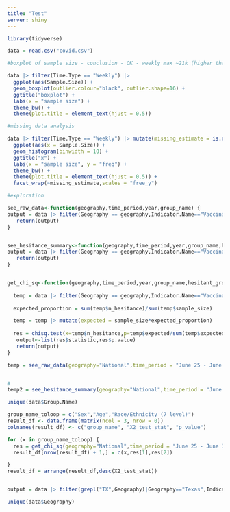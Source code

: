 ```yaml
---
title: "Test"
server: shiny
---
```


```r
library(tidyverse)
```

```r
data = read.csv("covid.csv")

```

```r

#boxplot of sample size - conclusion - OK - weekly max ~21k (higher than spec but not sig out of line), monthly max ~90k

data |> filter(Time.Type == "Weekly") |> 
  ggplot(aes(Sample.Size)) +
  geom_boxplot(outlier.colour="black", outlier.shape=16) +
  ggtitle("boxplot") +
  labs(x = "sample size") +
  theme_bw() +
  theme(plot.title = element_text(hjust = 0.5))
```

```r

#missing data analysis

data |> filter(Time.Type == "Weekly") |> mutate(missing_estimate = is.na(Estimate....)) |> 
  ggplot(aes(x = Sample.Size)) +
  geom_histogram(binwidth = 10) +
  ggtitle("x") +
  labs(x = "sample size", y = "freq") +
  theme_bw() +
  theme(plot.title = element_text(hjust = 0.5)) + 
  facet_wrap(~missing_estimate,scales = "free_y")


```

```r

#exploration

see_raw_data<-function(geography,time_period,year,group_name) {
output = data |> filter(Geography == geography,Indicator.Name=="Vaccination uptake and intention",Time.Period == time_period,Year == year, Group.Name==group_name) |> select(Group.Category,Indicator.Category,Estimate....,Sample.Size)
   return(output)
}


see_hesitance_summary<-function(geography,time_period,year,group_name,hesitant_group) {
output = data |> filter(Geography == geography,Indicator.Name=="Vaccination uptake and intention",Time.Period == time_period,Year == year, Group.Name==group_name)  |> mutate(hesitant = ifelse(Indicator.Category %in% hesitant_group,1,0)) |> group_by(Group.Category,hesitant) |> summarise(hesitance_rate = sum(Estimate....),sample_size = first(Sample.Size)) |> mutate(n_hesitance = round(hesitance_rate/100 * sample_size,0)) |> filter(hesitant == 1) |> select(Group.Category,hesitance_rate,n_hesitance,sample_size) 
   return(output)
}


get_chi_sq<-function(geography,time_period,year,group_name,hesitant_group) {
  
  temp = data |> filter(Geography == geography,Indicator.Name=="Vaccination uptake and intention",Time.Period == time_period,Year == year, Group.Name==group_name)  |> mutate(hesitant = ifelse(Indicator.Category %in% hesitant_group,1,0)) |> group_by(Group.Category,hesitant) |> summarise(hesitance_rate = sum(Estimate....),sample_size = first(Sample.Size)) |> mutate(n_hesitance = round(hesitance_rate/100 * sample_size,0)) |> filter(hesitant == 1) |> select(Group.Category,n_hesitance,sample_size) 
  
  expected_proportion = sum(temp$n_hesitance)/sum(temp$sample_size)

  temp = temp |> mutate(expected = sample_size*expected_proportion)
  
  res = chisq.test(x=temp$n_hesitance,p=temp$expected/sum(temp$expected))
   output<-list(res$statistic,res$p.value)
   return(output)
}

temp = see_raw_data(geography="National",time_period = "June 25 - June 30",year=2023,group_name="Age")


# 
temp2 = see_hesitance_summary(geography="National",time_period = "June 25 - June 30",year=2023,group_name="Age",hesitant_group = c("Probably or definitely will not get vaccinated"))

unique(data$Group.Name)

group_name_toloop = c("Sex","Age","Race/Ethnicity (7 level)")
result_df <- data.frame(matrix(ncol = 3, nrow = 0))
colnames(result_df) <- c("group_name", "X2_test_stat", "p_value")

for (x in group_name_toloop) {
  res = get_chi_sq(geography="National",time_period = "June 25 - June 30",year=2023,group_name=x,hesitant_group = c("Probably or definitely will not get vaccinated"))
  result_df[nrow(result_df) + 1,] = c(x,res[1],res[2])

}
result_df = arrange(result_df,desc(X2_test_stat))



```

```r

output = data |> filter(grepl("TX",Geography)|Geography=="Texas",Indicator.Category=="Unvaccinated",Time.Period == "April 22 - May 29",Year == 2021, Group.Name=="All adults 18+" ) |> select(Geography,Sample.Size)

```

```r
unique(data$Geography)









```
